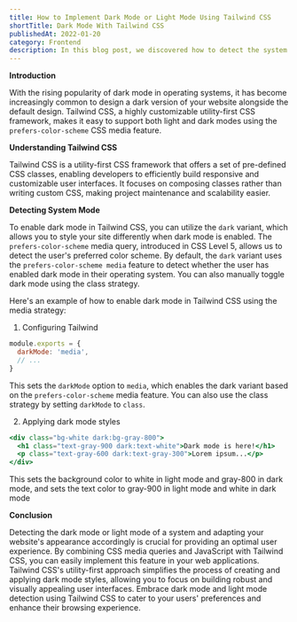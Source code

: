 ```yaml
---
title: How to Implement Dark Mode or Light Mode Using Tailwind CSS
shortTitle: Dark Mode With Tailwind CSS
publishedAt: 2022-01-20
category: Frontend
description: In this blog post, we discovered how to detect the system's preferred mode (dark mode or light mode) using Tailwind CSS. Tailwind CSS, a utility-first CSS framework, streamlines the creation of responsive and customizable user interfaces. By combining CSS media queries and JavaScript, we efficiently determined the system mode by leveraging the prefers-color-scheme media query.
---
```


**Introduction**

With the rising popularity of dark mode in operating systems, it has become increasingly common to design a dark version of your website alongside the default design. Tailwind CSS, a highly customizable utility-first CSS framework, makes it easy to support both light and dark modes using the `prefers-color-scheme` CSS media feature.

**Understanding Tailwind CSS**

Tailwind CSS is a utility-first CSS framework that offers a set of pre-defined CSS classes, enabling developers to efficiently build responsive and customizable user interfaces. It focuses on composing classes rather than writing custom CSS, making project maintenance and scalability easier.

**Detecting System Mode**

To enable dark mode in Tailwind CSS, you can utilize the `dark` variant, which allows you to style your site differently when dark mode is enabled. The `prefers-color-scheme` media query, introduced in CSS Level 5, allows us to detect the user's preferred color scheme. By default, the `dark` variant uses the `prefers-color-scheme media` feature to detect whether the user has enabled dark mode in their operating system. You can also manually toggle dark mode using the class strategy.

Here's an example of how to enable dark mode in Tailwind CSS using the media strategy:

1. Configuring Tailwind

```jsx title="tailwind.config.js"
module.exports = {
  darkMode: 'media',
  // ...
}
```

This sets the `darkMode` option to `media`, which enables the dark variant based on the `prefers-color-scheme` media feature. You can also use the class strategy by setting `darkMode` to `class`.

2. Applying dark mode styles

```jsx showLineNumbers
<div class="bg-white dark:bg-gray-800">
  <h1 class="text-gray-900 dark:text-white">Dark mode is here!</h1>
  <p class="text-gray-600 dark:text-gray-300">Lorem ipsum...</p>
</div>
```

This sets the background color to white in light mode and gray-800 in dark mode, and sets the text color to gray-900 in light mode and white in dark mode

**Conclusion**

Detecting the dark mode or light mode of a system and adapting your website's appearance accordingly is crucial for providing an optimal user experience. By combining CSS media queries and JavaScript with Tailwind CSS, you can easily implement this feature in your web applications. Tailwind CSS's utility-first approach simplifies the process of creating and applying dark mode styles, allowing you to focus on building robust and visually appealing user interfaces. Embrace dark mode and light mode detection using Tailwind CSS to cater to your users' preferences and enhance their browsing experience.
